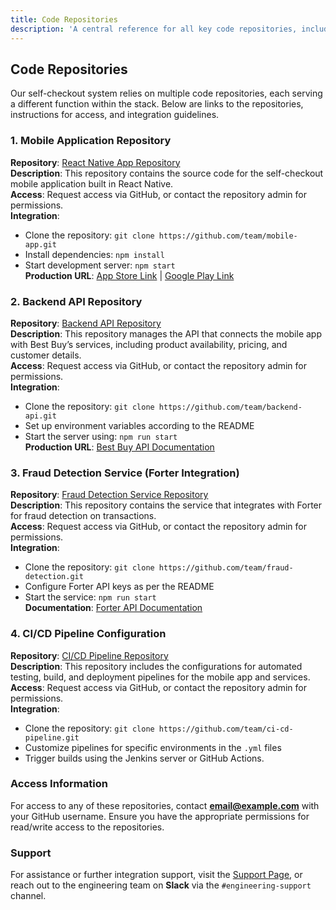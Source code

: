 ```yaml
---
title: Code Repositories
description: 'A central reference for all key code repositories, including access details and integration points for the self-checkout experience.'
---
```


## Code Repositories

Our self-checkout system relies on multiple code repositories, each serving a different function within the stack. Below are links to the repositories, instructions for access, and integration guidelines.

### 1. **Mobile Application Repository**  
**Repository**: [React Native App Repository](https://github.com/team/mobile-app)  
**Description**: This repository contains the source code for the self-checkout mobile application built in React Native.  
**Access**: Request access via GitHub, or contact the repository admin for permissions.  
**Integration**:  
- Clone the repository: `git clone https://github.com/team/mobile-app.git`  
- Install dependencies: `npm install`  
- Start development server: `npm start`  
**Production URL**: [App Store Link](https://apps.apple.com/bestbuy-selfcheckout) | [Google Play Link](https://play.google.com/bestbuy-selfcheckout)  

### 2. **Backend API Repository**  
**Repository**: [Backend API Repository](https://github.com/team/backend-api)  
**Description**: This repository manages the API that connects the mobile app with Best Buy’s services, including product availability, pricing, and customer details.  
**Access**: Request access via GitHub, or contact the repository admin for permissions.  
**Integration**:  
- Clone the repository: `git clone https://github.com/team/backend-api.git`  
- Set up environment variables according to the README  
- Start the server using: `npm run start`  
**Production URL**: [Best Buy API Documentation](https://developer.bestbuy.com)  

### 3. **Fraud Detection Service (Forter Integration)**  
**Repository**: [Fraud Detection Service Repository](https://github.com/team/fraud-detection)  
**Description**: This repository contains the service that integrates with Forter for fraud detection on transactions.  
**Access**: Request access via GitHub, or contact the repository admin for permissions.  
**Integration**:  
- Clone the repository: `git clone https://github.com/team/fraud-detection.git`  
- Configure Forter API keys as per the README  
- Start the service: `npm run start`  
**Documentation**: [Forter API Documentation](https://www.forter.com/api)

### 4. **CI/CD Pipeline Configuration**  
**Repository**: [CI/CD Pipeline Repository](https://github.com/team/ci-cd-pipeline)  
**Description**: This repository includes the configurations for automated testing, build, and deployment pipelines for the mobile app and services.  
**Access**: Request access via GitHub, or contact the repository admin for permissions.  
**Integration**:  
- Clone the repository: `git clone https://github.com/team/ci-cd-pipeline.git`  
- Customize pipelines for specific environments in the `.yml` files  
- Trigger builds using the Jenkins server or GitHub Actions.  

### Access Information

For access to any of these repositories, contact **[email@example.com](mailto:email@example.com)** with your GitHub username. Ensure you have the appropriate permissions for read/write access to the repositories.

### Support

For assistance or further integration support, visit the [Support Page](https://support.bestbuy.com), or reach out to the engineering team on **Slack** via the `#engineering-support` channel.

